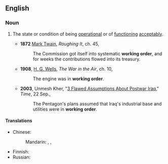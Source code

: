 ==English==

===Noun===
{{en-noun|-}}

# {{lb|en|especially of [[machinery]]}} The state or condition of being [[operational]] or of [[function]]ing [[acceptably]].
#* '''1872''' [[w:Mark_Twain|Mark Twain]], ''Roughing It'', ch. 45,
#*: The Commission got itself into systematic '''working order''', and for weeks the contributions flowed into its treasury.
#* '''1908''', [[w:G._G._Wells|H. G. Wells]], ''The War in the Air'', ch. 10,
#*: The engine was in '''working order'''.
#* '''2003''', Unmesh Kher, "[https://web.archive.org/web/20080307122823/http://www.time.com/time/magazine/article/0,9171,1005708,00.html 3 Flawed Assumptions About Postwar Iraq]," ''Time'', 22 Sep.,
#*: The Pentagon's plans assumed that Iraq's industrial base and utilities were in '''working order'''.

====Translations====
{{trans-top|state or condition of being operational}}
* Chinese:
*: Mandarin: {{t|cmn|[[正常]][[運轉]][[狀態]]|sc=Hani}}, {{t|cmn|[[正常]][[运转]][[状态]]|tr=zhèngcháng yùnzhuǎn zhuàngtài|sc=Hani}}, {{t|cmn|[[正常]][[工作]]|tr=zhèngcháng gōngzuò|sc=Hani}}
{{trans-mid}}
* Finnish: {{t|fi|käyttökunto}}
* Russian: {{t-needed|ru}}
{{trans-bottom}}